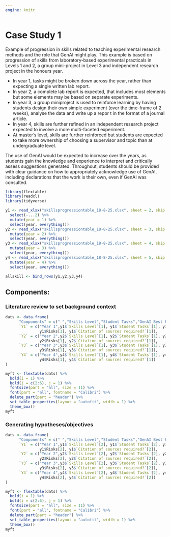 ```yaml
---
engine: knitr
---
```


#  Case Study 1

Example of  progression in skills related to teaching experimental research methods and the role that GenAI might play.  This example is based on progression of skills from laboratory-based experimental practicals  in Levels 1 and 2, a group mini-project in Level 3 and independent research project in the honours year.  

* In year 1, tasks might be broken down across the year, rather than expecting a single written lab report.  
* In year 2, a complete lab report is expected, that includes most elements but some elements may be based on separate experiments.  
* In year 3, a group miniproject is used to reinforce learning by having students design their own simple experiment (over the time-frame of 2 weeks), analyse the data and write up a repor t in the format of a journal article. 
* In year 4, skills are further refined in an independent research project expected to involve a more multi-faceted experiment.  
* At master's level, skills are further reinforced but students are expected to take more ownership of choosing a supervisor and topic than at undergraduate level.  

The use of GenAI would be expected to increase over the years, as students gain the knowledge and experience to interpret and critically assess suggestions generated.  Throughout, students should be provided with clear guidance on how to appropriately acknowledge use of GenAI, including declarations that the work is their own, even if GenAI was consulted.

```r
library(flextable)
library(readxl)
library(tidyverse)

y1 <- read_xlsx("skillsprogressiontable_18-8-25.xlsx", sheet = 2, skip = 1) %>%
  select(-...2) %>%
  mutate(year = 1) %>%
  select(year, everything())
y2 <- read_xlsx("skillsprogressiontable_18-8-25.xlsx", sheet = 3, skip = 1) %>%
  mutate(year = 2) %>%
  select(year, everything())
y3 <- read_xlsx("skillsprogressiontable_18-8-25.xlsx", sheet = 4, skip = 1) %>%
  mutate(year = 3) %>%
  select(year, everything())
y4 <- read_xlsx("skillsprogressiontable_18-8-25.xlsx", sheet = 5, skip = 1) %>%
  mutate(year = 4) %>%
  select(year, everything())

allskill <- bind_rows(y1,y2,y3,y4)

```

## Components:

### Literature review to set background context

```r
dats <- data.frame(
      "Components" = c(" ","Skills Level","Student Tasks","GenAI Best Practice", "Risks","Citation Required"),
      `Y1` = c("Year 1",y1$`Skills Level`[1], y1$`Student Tasks`[1], y1$`GenAI Best Practice`[1],
               y1$Risks[1], y1$`Citation of sources required?`[1]),
      `Y2` = c("Year 2",y2$`Skills Level`[1], y2$`Student Tasks`[1], y2$`GenAI Best Practice`[1],
               y2$Risks[1], y2$`Citation of sources required?`[1]),
      `Y3` = c("Year 3",y3$`Skills Level`[1], y3$`Student Tasks`[1], y3$`GenAI Best Practice`[1],
               y3$Risks[1], y3$`Citation of sources required?`[1]),
      `Y4` = c("Year 4",y4$`Skills Level`[1], y4$`Student Tasks`[1], y4$`GenAI Best Practice`[1],
               y4$Risks[1], y4$`Citation of sources required?`[1])
)

myft <- flextable(dats) %>%
  bold(i = 1) %>%
  bold(i = c(2:6), j = 1) %>%
  fontsize(part = "all", size = 11) %>% 
  font(part = "all", fontname = "Calibri") %>%
  delete_part(part = "header") %>%
  set_table_properties(layout = "autofit", width = 1) %>%
  theme_box()
myft
```

### Generating hypotheses/objectives

```r
dats <- data.frame(
      "Components" = c(" ","Skills Level","Student Tasks","GenAI Best Practice", "Risks","Citation Required"),
      `Y1` = c("Year 1",y1$`Skills Level`[2], y1$`Student Tasks`[2], y1$`GenAI Best Practice`[2],
               y1$Risks[2], y1$`Citation of sources required?`[2]),
      `Y2` = c("Year 2",y2$`Skills Level`[2], y2$`Student Tasks`[2], y2$`GenAI Best Practice`[2],
               y2$Risks[2], y2$`Citation of sources required?`[2]),
      `Y3` = c("Year 3",y3$`Skills Level`[2], y3$`Student Tasks`[2], y3$`GenAI Best Practice`[2],
               y3$Risks[2], y3$`Citation of sources required?`[2]),
      `Y4` = c("Year 4",y4$`Skills Level`[2], y4$`Student Tasks`[2], y4$`GenAI Best Practice`[2],
               y4$Risks[2], y4$`Citation of sources required?`[2])
)

myft <- flextable(dats) %>%
  bold(i = 1) %>%
  bold(i = c(2:6), j = 1) %>%
  fontsize(part = "all", size = 11) %>% 
  font(part = "all", fontname = "Calibri") %>%
  delete_part(part = "header") %>%
  set_table_properties(layout = "autofit", width = 1) %>%
  theme_box()
myft
```
